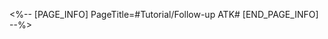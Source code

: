 <%-- [PAGE_INFO]
PageTitle=#Tutorial/Follow-up ATK#
[END_PAGE_INFO] --%>
{{Tutorial
|sort      = 750701
|title     = Follow-up ATK
|subtitle  = 
|type      = 
|about     = 
|image1    = Tutorial Follow-up ATK 1.png{{subst:void|<!--$UPLOAD:<<SpriteOutput/TutorialPic/TutorialPage_750701.png>-<Tutorial Follow-up ATK 1.png>-<Tutorial Files>>-->}}
|text1     = During combat, some characters will {{Color|h|nobold=1|automatically trigger}} an additional attack, known as {{Color|h|nobold=1|Follow-up ATK}}, when certain {{Color|h|nobold=1|conditions are met}}. Counters are also considered a type of Follow-up ATK.
}}